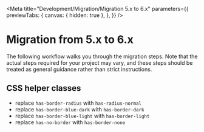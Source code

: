 
<Meta
  title="Development/Migration/Migration 5.x to 6.x"
  parameters={{
    previewTabs: {
      canvas: { hidden: true },
    },
  }}
/>

# Migration from 5.x to 6.x

The following workflow walks you through the migration steps.
Note that the actual steps required for your project may vary, and these steps should be treated as general guidance rather than strict instructions.

## CSS helper classes

- replace `has-border-radius` with `has-radius-normal`
- replace `has-border-blue-dark` with `has-border-dark`
- replace `has-border-blue-light` with `has-border-light`
- replace `has-no-border` with `has-border-none`

<bal-doc-github link="/stories/development/migration/05-migration-from-5x-to-6x.stories.mdx"></bal-doc-github>
